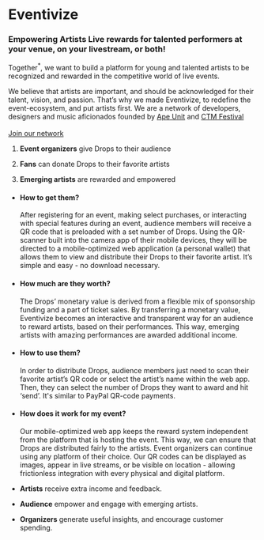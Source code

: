 <Brand>

# Eventivize

### Empowering Artists <Note>Live rewards for talented performers at your venue, on your livestream, or both!</Note>

</Brand>

<Section isLeading>

Together<sup>*</sup>, we want to build a platform for young and talented artists to be recognized and rewarded in the competitive world of live events.

We believe that artists are important, and should be acknowledged for their talent, vision, and passion. That’s why we made Eventivize, to redefine the event-ecosystem, and put artists first.
<Footnote>
We are a network of developers, designers and music aficionados founded by <a href="https://apeunit.com/">Ape&nbsp;Unit</a> and <a href="https://www.ctm-festival.de/">CTM Festival</a> <br/><br/><a  href="mailto:eventivize@apeunit.com">Join our network</a>
</Footnote>

</Section>
<Section isVertical isLeading>

1. **Event organizers** give Drops to their audience

2. **Fans** can donate Drops to their favorite artists

3. **Emerging artists** are rewarded and empowered

</Section>
<HandRight/>
<Section title="The Drops" note="Value-holding transferable tokens">

- #### How to get them?
  After registering for an event, making select purchases, or interacting with special features during an event, audience members will receive a QR code that is preloaded with a set number of Drops. Using the QR-scanner built into the camera app of their mobile devices, they will be directed to a mobile-optimized web application (a personal wallet) that allows them to view and distribute their Drops to their favorite artist. It’s simple and easy - no download necessary.

- #### How much are they worth?
  The Drops’ monetary value is derived from a flexible mix of sponsorship funding and a part of ticket sales. By transferring a monetary value, Eventivize becomes an interactive and transparent way for an audience to reward artists, based on their performances. This way, emerging artists with amazing performances are awarded additional income.

- #### How to use them?
  In order to distribute Drops, audience members just need to scan their favorite artist’s QR code or select the artist’s name within the web app. Then, they can select the number of Drops they want to award and hit ‘send’. It's similar to PayPal QR-code payments.

- #### How does it work for my event?
  Our mobile-optimized web app keeps the reward system independent from the platform that is hosting the event. This way, we can ensure that Drops are distributed fairly to the artists. Event organizers can continue using any platform of their choice. Our QR codes can be displayed as images, appear in live streams, or be visible on location - allowing frictionless integration with every physical and digital platform.

</Section>
<HandLeft/>

<Section title="The Benefits" isVertical isLeading>

- **Artists** receive extra income and feedback.

- **Audience** empower and engage with emerging artists.

- **Organizers** generate useful insights, and encourage customer spending.

</Section>

<VideoBanner/>
